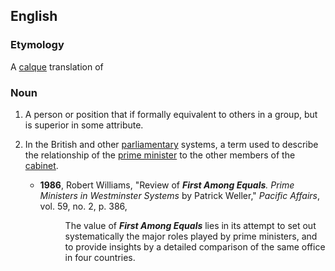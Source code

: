 ==English==

===Etymology===
A [[calque]] translation of {{etyl|la|en}} {{term|primus inter pares||lang=la}}

===Noun===
{{en-noun|sg=[[first]] [[among]] [[equals]]|firsts among equals}}

# {{idiom}} A person or position that if formally equivalent to others in a group, but is superior in some attribute.
# {{Commonwealth|politics}} In the British and other [[parliamentary]] systems, a term used to describe the relationship of the [[prime minister]] to the other members of the [[cabinet]].
#*'''1986''', Robert Williams, "Review of '''''First Among Equals'''. Prime Ministers in Westminster Systems'' by Patrick Weller," ''Pacific Affairs'', vol. 59, no. 2, p. 386,
#*:The value of '''''First Among Equals''''' lies in its attempt to set out systematically the major roles played by prime ministers, and to provide insights by a detailed comparison of the same office in four countries.